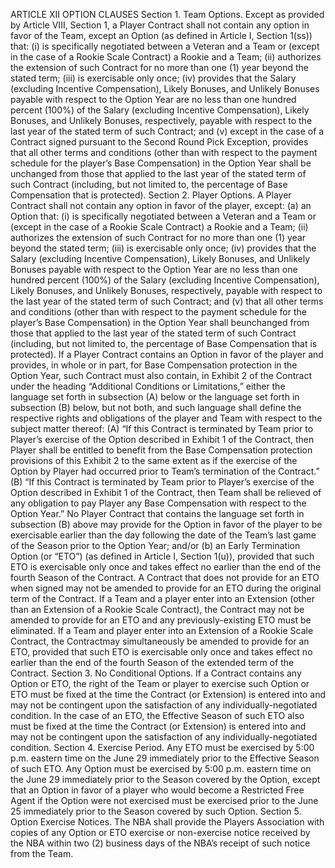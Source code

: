 ARTICLE XII
OPTION CLAUSES
Section 1. Team Options.
Except as provided by Article VIII, Section 1, a Player Contract shall not
contain any option in favor of the Team, except an Option (as defined in
Article I, Section 1(ss)) that: (i) is specifically negotiated between a Veteran
and a Team or (except in the case of a Rookie Scale Contract) a Rookie and
a Team; (ii) authorizes the extension of such Contract for no more than one
(1) year beyond the stated term; (iii) is exercisable only once; (iv) provides
that the Salary (excluding Incentive Compensation), Likely Bonuses, and
Unlikely Bonuses payable with respect to the Option Year are no less than
one hundred percent (100%) of the Salary (excluding Incentive
Compensation), Likely Bonuses, and Unlikely Bonuses, respectively, payable
with respect to the last year of the stated term of such Contract; and
(v) except in the case of a Contract signed pursuant to the Second Round
Pick Exception, provides that all other terms and conditions (other than
with respect to the payment schedule for the player's Base Compensation)
in the Option Year shall be unchanged from those that applied to the last
year of the stated term of such Contract (including, but not limited to, the
percentage of Base Compensation that is protected).
Section 2. Player Options.
A Player Contract shall not contain any option in favor of the player,
except:
(a) an Option that: (i) is specifically negotiated between a Veteran and
a Team or (except in the case of a Rookie Scale Contract) a Rookie and a
Team; (ii) authorizes the extension of such Contract for no more than one
(1) year beyond the stated term; (iii) is exercisable only once; (iv) provides
that the Salary (excluding Incentive Compensation), Likely Bonuses, and
Unlikely Bonuses payable with respect to the Option Year are no less than
one hundred percent (100%) of the Salary (excluding Incentive
Compensation), Likely Bonuses, and Unlikely Bonuses, respectively, payable
with respect to the last year of the stated term of such Contract; and (v) that
all other terms and conditions (other than with respect to the payment
schedule for the player's Base Compensation) in the Option Year shall beunchanged from those that applied to the last year of the stated term of such
Contract (including, but not limited to, the percentage of Base
Compensation that is protected). If a Player Contract contains an Option
in favor of the player and provides, in whole or in part, for Base
Compensation protection in the Option Year, such Contract must also
contain, in Exhibit 2 of the Contract under the heading "Additional
Conditions or Limitations," either the language set forth in subsection (A)
below or the language set forth in subsection (B) below, but not both, and
such language shall define the respective rights and obligations of the player
and Team with respect to the subject matter thereof:
(A) "If this Contract is terminated by Team prior to
Player's exercise of the Option described in
Exhibit 1 of the Contract, then Player shall be
entitled to benefit from the Base Compensation
protection provisions of this Exhibit 2 to the same
extent as if the exercise of the Option by Player had
occurred prior to Team's termination of the
Contract."
(B) "If this Contract is terminated by Team prior to
Player's exercise of the Option described in Exhibit
1 of the Contract, then Team shall be relieved of any
obligation to pay Player any Base Compensation
with respect to the Option Year."
No Player Contract that contains the language set forth in subsection (B)
above may provide for the Option in favor of the player to be exercisable
earlier than the day following the date of the Team's last game of the Season
prior to the Option Year; and/or
(b) an Early Termination Option (or "ETO") (as defined in Article I,
Section 1(u)), provided that such ETO is exercisable only once and takes
effect no earlier than the end of the fourth Season of the Contract. A
Contract that does not provide for an ETO when signed may not be
amended to provide for an ETO during the original term of the Contract.
If a Team and a player enter into an Extension (other than an Extension of
a Rookie Scale Contract), the Contract may not be amended to provide for
an ETO and any previously-existing ETO must be eliminated. If a Team
and player enter into an Extension of a Rookie Scale Contract, the Contractmay simultaneously be amended to provide for an ETO, provided that such
ETO is exercisable only once and takes effect no earlier than the end of the
fourth Season of the extended term of the Contract.
Section 3. No Conditional Options.
If a Contract contains any Option or ETO, the right of the Team or
player to exercise such Option or ETO must be fixed at the time the
Contract (or Extension) is entered into and may not be contingent upon the
satisfaction of any individually-negotiated condition. In the case of an ETO,
the Effective Season of such ETO also must be fixed at the time the
Contract (or Extension) is entered into and may not be contingent upon the
satisfaction of any individually-negotiated condition.
Section 4. Exercise Period.
Any ETO must be exercised by 5:00 p.m. eastern time on the June 29
immediately prior to the Effective Season of such ETO. Any Option must
be exercised by 5:00 p.m. eastern time on the June 29 immediately prior to
the Season covered by the Option, except that an Option in favor of a player
who would become a Restricted Free Agent if the Option were not exercised
must be exercised prior to the June 25 immediately prior to the Season
covered by such Option.
Section 5. Option Exercise Notices.
The NBA shall provide the Players Association with copies of any
Option or ETO exercise or non-exercise notice received by the NBA within
two (2) business days of the NBA's receipt of such notice from the Team.